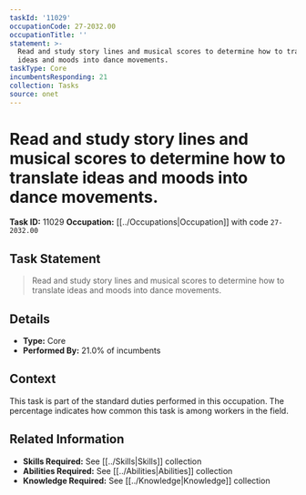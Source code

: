 ```yaml
---
taskId: '11029'
occupationCode: 27-2032.00
occupationTitle: ''
statement: >-
  Read and study story lines and musical scores to determine how to translate
  ideas and moods into dance movements.
taskType: Core
incumbentsResponding: 21
collection: Tasks
source: onet
---
```

# Read and study story lines and musical scores to determine how to translate ideas and moods into dance movements.

**Task ID:** 11029
**Occupation:** [[../Occupations|Occupation]] with code `27-2032.00`

## Task Statement

> Read and study story lines and musical scores to determine how to translate ideas and moods into dance movements.

## Details

- **Type:** Core
- **Performed By:** 21.0% of incumbents

## Context

This task is part of the standard duties performed in this occupation. The percentage indicates how common this task is among workers in the field.

## Related Information

- **Skills Required:** See [[../Skills|Skills]] collection
- **Abilities Required:** See [[../Abilities|Abilities]] collection
- **Knowledge Required:** See [[../Knowledge|Knowledge]] collection
